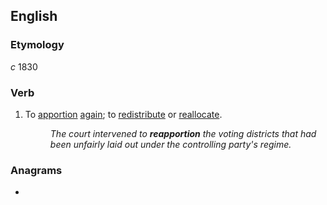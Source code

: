 ==English==

===Etymology===
''c'' 1830 {{prefix|re|apportion|lang=en}}

===Verb===
{{en-verb}}

# To [[apportion]] [[again]]; to [[redistribute]] or [[reallocate]].
#: ''The court intervened to '''reapportion''' the voting districts that had been unfairly laid out under the controlling party's regime.''

===Anagrams===
* {{anagrams|en|apportioner|properation|proprionate}}